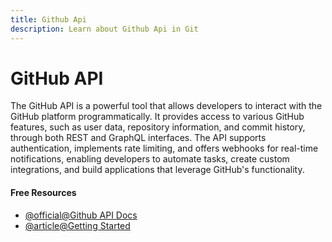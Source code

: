 ```yaml
---
title: Github Api
description: Learn about Github Api in Git
---
```


# GitHub API

The GitHub API is a powerful tool that allows developers to interact with the GitHub platform programmatically. It provides access to various GitHub features, such as user data, repository information, and commit history, through both REST and GraphQL interfaces. The API supports authentication, implements rate limiting, and offers webhooks for real-time notifications, enabling developers to automate tasks, create custom integrations, and build applications that leverage GitHub's functionality.

#### Free Resources

- [@official@Github API Docs](https://docs.github.com/en/rest?apiVersion=2022-11-28)
- [@article@Getting Started](https://docs.github.com/en/rest/using-the-rest-api/getting-started-with-the-rest-api?apiVersion=2022-11-28)

<Outlet path="5-github/basics/github-api" />
